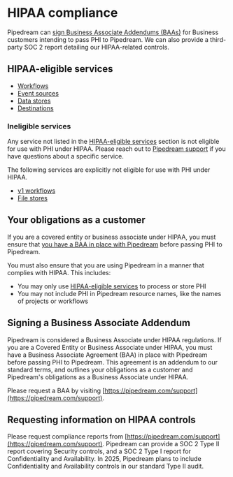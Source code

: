 # HIPAA compliance

Pipedream can [sign Business Associate Addendums (BAAs)](#signing-a-business-associate-addendum) for Business customers intending to pass PHI to Pipedream. We can also provide a third-party SOC 2 report detailing our HIPAA-related controls.

## HIPAA-eligible services

- [Workflows](/workflows/building-workflows/)
- [Event sources](/workflows/building-workflows/triggers/)
- [Data stores](/workflows/data-management/data-stores/)
- [Destinations](/workflows/data-management/destinations/)

### Ineligible services

Any service not listed in the [HIPAA-eligible services](#hipaa-eligible-services) section is not eligible for use with PHI under HIPAA. Please reach out to [Pipedream support](https://pipedream.com/support) if you have questions about a specific service.

The following services are explicitly not eligible for use with PHI under HIPAA.

- [v1 workflows](/deprecated/migrate-from-v1/)
- [File stores](/workflows/data-management/file-stores/)

## Your obligations as a customer

If you are a covered entity or business associate under HIPAA, you must ensure that [you have a BAA in place with Pipedream](#signing-a-business-associate-addendum) before passing PHI to Pipedream.

You must also ensure that you are using Pipedream in a manner that complies with HIPAA. This includes:

- You may only use [HIPAA-eligible services](#hipaa-eligible-services) to process or store PHI
- You may not include PHI in Pipedream resource names, like the names of projects or workflows

## Signing a Business Associate Addendum

Pipedream is considered a Business Associate under HIPAA regulations. If you are a Covered Entity or Business Associate under HIPAA, you must have a Business Associate Agreement (BAA) in place with Pipedream before passing PHI to Pipedream. This agreement is an addendum to our standard terms, and outlines your obligations as a customer and Pipedream's obligations as a Business Associate under HIPAA.

Please request a BAA by visiting [https://pipedream.com/support](https://pipedream.com/support).

## Requesting information on HIPAA controls

Please request compliance reports from [https://pipedream.com/support](https://pipedream.com/support). Pipedream can provide a SOC 2 Type II report covering Security controls, and a SOC 2 Type I report for Confidentiality and Availability. In 2025, Pipedream plans to include Confidentiality and Availability controls in our standard Type II audit.
